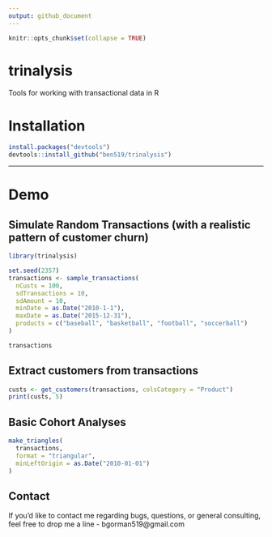 ```yaml
---
output: github_document
---
```


<!-- README.md is generated from README.Rmd. Please edit that file -->

```r
knitr::opts_chunk$set(collapse = TRUE)
```

# trinalysis
Tools for working with transactional data in R

# Installation

```r
install.packages("devtools")
devtools::install_github("ben519/trinalysis")
```

---

# Demo

## Simulate Random Transactions (with a realistic pattern of customer churn)
```r
library(trinalysis)

set.seed(2357)
transactions <- sample_transactions(
  nCusts = 100, 
  sdTransactions = 10, 
  sdAmount = 10, 
  minDate = as.Date("2010-1-1"), 
  maxDate = as.Date("2015-12-31"), 
  products = c("baseball", "basketball", "football", "soccerball")
)

transactions
```

## Extract customers from transactions
```r
custs <- get_customers(transactions, colsCategory = "Product")
print(custs, 5)
```

## Basic Cohort Analyses
```r
make_triangles(
  transactions, 
  format = "triangular", 
  minLeftOrigin = as.Date("2010-01-01")
)
```

## Contact
If you'd like to contact me regarding bugs, questions, or general consulting, feel free to drop me a line - bgorman519@gmail.com
